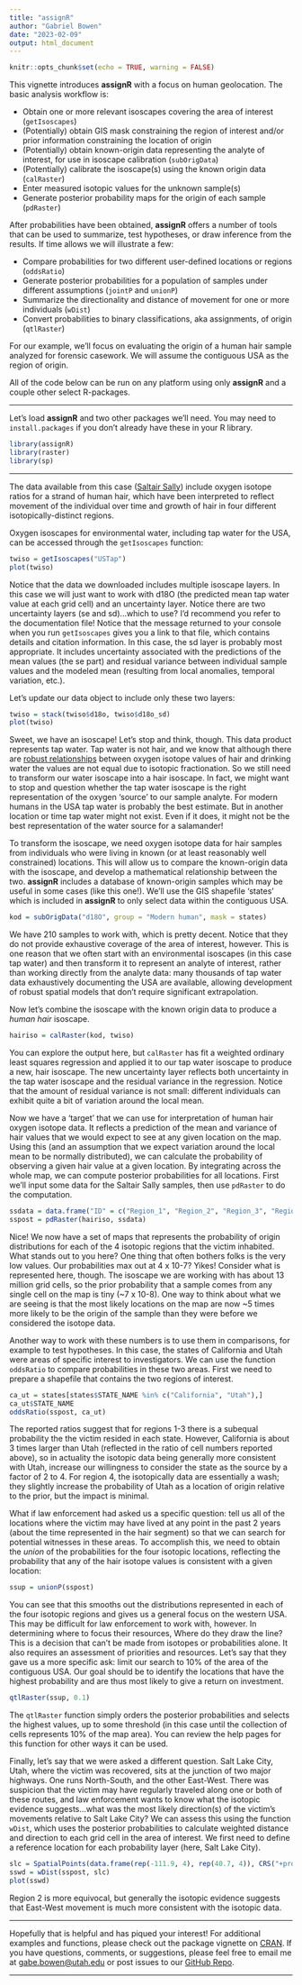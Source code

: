 ```yaml
---
title: "assignR"
author: "Gabriel Bowen"
date: "2023-02-09"
output: html_document
---
```


```r
knitr::opts_chunk$set(echo = TRUE, warning = FALSE)
```

This vignette introduces **assignR** with a focus on human geolocation. The basic analysis workflow is: 

* Obtain one or more relevant isoscapes covering the area of interest (`getIsoscapes`)
* (Potentially) obtain GIS mask constraining the region of interest and/or prior information constraining the location of origin
* (Potentially) obtain known-origin data representing the analyte of interest, for use in isoscape calibration (`subOrigData`)
* (Potentially) calibrate the isoscape(s) using the known origin data (`calRaster`)
* Enter measured isotopic values for the unknown sample(s)
* Generate posterior probability maps for the origin of each sample (`pdRaster`)

After probabilities have been obtained, **assignR** offers a number of tools that can be used to summarize, test hypotheses, or draw inference from the results. If time allows we will illustrate a few:

* Compare probabilities for two different user-defined locations or regions (`oddsRatio`)
* Generate posterior probabilities for a population of samples under different assumptions (`jointP` and `unionP`)
* Summarize the directionality and distance of movement for one or more individuals (`wDist`)
* Convert probabilities to binary classifications, aka assignments, of origin (`qtlRaster`)

For our example, we'll focus on evaluating the origin of a human hair sample analyzed for forensic casework. We will assume the contiguous USA as the region of origin. 

All of the code below can be run on any platform using only **assignR** and a couple other select R-packages.

*****
Let's load **assignR** and two other packages we'll need. You may need to `install.packages` if you don't already have these in your R library.

```r
library(assignR)
library(raster)
library(sp)
```

*****
The data available from this case ([Saltair Sally](https://doi.org/10.1007/s00442-014-2945-3)) include oxygen isotope ratios for a strand of human hair, which have been interpreted to reflect movement of the individual over time and growth of hair in four different isotopically-distinct regions.

Oxygen isoscapes for environmental water, including tap water for the USA, can be accessed through the `getIsoscapes` function:

```r
twiso = getIsoscapes("USTap")
plot(twiso)
```

Notice that the data we downloaded includes multiple isoscape layers. In this case we will just want to work with d18O (the predicted mean tap water value at each grid cell) and an uncertainty layer. Notice there are two uncertainty layers (se and sd)...which to use? I'd recommend you refer to the documentation file! Notice that the message returned to your console when you run `getIsoscapes` gives you a link to that file, which contains details and citation information. In this case, the sd layer is probably most appropriate. It includes uncertainty associated with the predictions of the mean values (the se part) and residual variance between individual sample values and the modeled mean (resulting from local anomalies, temporal variation, etc.).

Let's update our data object to include only these two layers:

```r
twiso = stack(twiso$d18o, twiso$d18o_sd)
plot(twiso)
```

Sweet, we have an isoscape! Let's stop and think, though. This data product represents tap water. Tap water is not hair, and we know that although there are [robust relationships](https://doi.org/10.1073/pnas.0712228105) between oxygen isotope values of hair and drinking water the values are not equal due to isotopic fractionation. So we still need to transform our water isoscape into a hair isoscape. In fact, we might want to stop and question whether the tap water isoscape is the right representation of the oxygen 'source' to our sample analyte. For modern humans in the USA tap water is probably the best estimate. But in another location or time tap water might not exist. Even if it does, it might not be the best representation of the water source for a salamander!

To transform the isoscape, we need oxygen isotope data for hair samples from individuals who were living in known (or at least reasonably well constrained) locations. This will allow us to compare the known-origin data with the isoscape, and develop a mathematical relationship between the two. **assignR** includes a database of known-origin samples which may be useful in some cases (like this one!). We'll use the GIS shapefile 'states' which is included in **assignR** to only select data within the contiguous USA.

```r
kod = subOrigData("d18O", group = "Modern human", mask = states)

```

We have 210 samples to work with, which is pretty decent. Notice that they do not provide exhaustive coverage of the area of interest, however. This is one reason that we often start with an environmental isoscapes (in this case tap water) and then transform it to represent an analyte of interest, rather than working directly from the analyte data: many thousands of tap water data exhaustively documenting the USA are available, allowing development of robust spatial models that don't require significant extrapolation.

Now let's combine the isoscape with the known origin data to produce a *human hair* isoscape.

```r
hairiso = calRaster(kod, twiso)
```

You can explore the output here, but `calRaster` has fit a weighted ordinary least squares regression and applied it to our tap water isoscape to produce a new, hair isoscape. The new uncertainty layer reflects both uncertainty in the tap water isoscape and the residual variance in the regression. Notice that the amount of residual variance is not small: different individuals can exhibit quite a bit of variation around the local mean.

Now we have a 'target' that we can use for interpretation of human hair oxygen isotope data. It reflects a prediction of the mean and variance of hair values that we would expect to see at any given location on the map. Using this (and an assumption that we expect variation around the local mean to be normally distributed), we can calculate the probability of observing a given hair value at a given location. By integrating across the whole map, we can compute posterior probabilities for all locations. First we'll input some data for the Saltair Sally samples, then use `pdRaster` to do the computation.

```r
ssdata = data.frame("ID" = c("Region_1", "Region_2", "Region_3", "Region_4"), "d18O" = c(9.9, 8.4, 9.2, 11))
sspost = pdRaster(hairiso, ssdata)
```

Nice! We now have a set of maps that represents the probability of origin distributions for each of the 4 isotopic regions that the victim inhabited. What stands out to you here? One thing that often bothers folks is the very low values. Our probabilities max out at 4 x 10-7? Yikes! Consider what is represented here, though. The isoscape we are working with has about 13 million grid cells, so the prior probability that a sample comes from any single cell on the map is tiny (~7 x 10-8). One way to think about what we are seeing is that the most likely locations on the map are now ~5 times more likely to be the origin of the sample than they were before we considered the isotope data.

Another way to work with these numbers is to use them in comparisons, for example to test hypotheses. In this case, the states of California and Utah were areas of specific interest to investigators. We can use the function `oddsRatio` to compare probabilities in these two areas. First we need to prepare a shapefile that contains the two regions of interest.

```r
ca_ut = states[states$STATE_NAME %in% c("California", "Utah"),]
ca_ut$STATE_NAME
oddsRatio(sspost, ca_ut)
```

The reported ratios suggest that for regions 1-3 there is a subequal probability the the victim resided in each state. However, California is about 3 times larger than Utah (reflected in the ratio of cell numbers reported above), so in actuality the isotopic data being generally more consistent with Utah, increase our willingness to consider the state as the source by a factor of 2 to 4. For region 4, the isotopically data are essentially a wash; they slightly increase the probability of Utah as a location of origin relative to the prior, but the impact is minimal.

What if law enforcement had asked us a specific question: tell us all of the locations where the victim may have lived at any point in the past 2 years (about the time represented in the hair segment) so that we can search for potential witnesses in these areas. To accomplish this, we need to obtain the *union* of the probabilities for the four isotopic locations, reflecting the probability that any of the hair isotope values is consistent with a given location:

```r
ssup = unionP(sspost)
```

You can see that this smooths out the distributions represented in each of the four isotopic regions and gives us a general focus on the western USA. This may be difficult for law enforcement to work with, however. In determining where to focus their resources, Where do they draw the line? This is a decision that can't be made from isotopes or probabilities alone. It also requires an assessment of priorities and resources. Let's say that they gave us a more specific ask: limit our search to 10% of the area of the contiguous USA. Our goal should be to identify the locations that have the highest probability and are thus most likely to give a return on investment. 

```r
qtlRaster(ssup, 0.1)
```

The `qtlRaster` function simply orders the posterior probabilities and selects the highest values, up to some threshold (in this case until the collection of cells represents 10% of the map area). You can review the help pages for this function for other ways it can be used. 

Finally, let's say that we were asked a different question. Salt Lake City, Utah, where the victim was recovered, sits at the junction of two major highways. One runs North-South, and the other East-West. There was suspicion that the victim may have regularly traveled along one or both of these routes, and law enforcement wants to know what the isotopic evidence suggests...what was the most likely direction(s) of the victim's movements relative to Salt Lake City? We can assess this using the function `wDist`, which uses the posterior probabilities to calculate weighted distance and direction to each grid cell in the area of interest. We first need to define a reference location for each probability layer (here, Salt Lake City).

```r
slc = SpatialPoints(data.frame(rep(-111.9, 4), rep(40.7, 4)), CRS("+proj=longlat +ellps=WGS84 +datum=WGS84 +no_defs"))
sswd = wDist(sspost, slc)
plot(sswd)
```

Region 2 is more equivocal, but generally the isotopic evidence suggests that East-West movement is much more consistent with the isotopic data.

*****

Hopefully that is helpful and has piqued your interest! For additional examples and functions, please check out the package vignette on [CRAN](https://cran.r-project.org/web/packages/assignR/vignettes/assignR.html). If you have questions, comments, or suggestions, please feel free to email me at <gabe.bowen@utah.edu> or post issues to our [GitHub Repo](https://github.com/SPATIAL-Lab).

*****